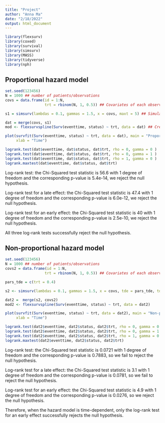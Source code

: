 ```yaml
---
title: "Project"
author: "Anna Ma"
date: "2/18/2022"
output: html_document
---
```


```r
library(flexsurv)
library(coxed)
library(survival)
library(simsurv)
library(MASS)
library(tidyverse)
library(nph)
```


## Proportional hazard model
```r
set.seed(123456)
N = 1000 ## number of patients/observations
covs = data.frame(id = 1:N,
                  trt = rbinom(N, 1, 0.5)) ## Covariates of each observation

s1 = simsurv(lambdas = 0.1, gammas = 1.5, x = covs, maxt = 5) ## Simulate survival data

dat = merge(covs, s1)
mod <- flexsurvspline(Surv(eventtime, status) ~ trt, data = dat) ## Create survival object

plot(survfit(Surv(eventtime, status) ~ trt, data = dat), main = "Proportional model", ylab = "Survival probability",
     xlab = "Time") 

logrank.test(dat$eventtime, dat$status, dat$trt, rho = 0, gamma = 0 )
logrank.test(dat$eventtime, dat$status, dat$trt, rho = 0, gamma = 1 )
logrank.test(dat$eventtime, dat$status, dat$trt, rho = 1, gamma = 0 )
logrank.maxtest(dat$eventtime, dat$status, dat$trt)
```


Log-rank test: the Chi-Squared test statistic is 56.6 with 1 degree of freedom and the corresponding p-value is 5.4e-14, we reject the null hypothesis.

Log-rank test for a late effect: the Chi-Squared test statistic is 47.4 with 1 degree of freedom and the corresponding p-value is 6.0e-12, we reject the null hypothesis.

Log-rank test for an early effect: the Chi-Squared test statistic is 40 with 1 degree of freedom and the corresponding p-value is 2.5e-10, we reject the null hypothesis.

All three log-rank tests successfully reject the null hypothesis. 


## Non-proportional hazard model
```r
set.seed(123456)
N = 1000 ## number of patients/observations
covs2 = data.frame(id = 1:N,
                  trt = rbinom(N, 1, 0.5)) ## Covariates of each observation

pars_tde = c(trt = 0.4)

s2 <- simsurv(lambdas = 0.1, gammas = 1.5, x = covs, tde = pars_tde, tdefunction = 'log',maxt = 5) 

dat2 =  merge(s2, covs2)
mod2 <- flexsurvspline(Surv(eventtime, status) ~ trt, data = dat2)

plot(survfit(Surv(eventtime, status) ~ trt, data = dat2), main = "Non-proportional model", ylab = "Survival probability",
     xlab = "Time") 

logrank.test(dat2$eventtime, dat2$status, dat2$trt, rho = 0, gamma = 0 )
logrank.test(dat2$eventtime, dat2$status, dat2$trt, rho = 0, gamma = 1 )
logrank.test(dat2$eventtime, dat2$status, dat2$trt, rho = 1, gamma = 0 )
logrank.maxtest(dat2$eventtime, dat2$status, dat2$trt)
```


Log-rank test: the Chi-Squared test statistic is 0.0721 with 1 degree of freedom and the corresponding p-value is 0.7883, so we fail to reject the null hypothesis.

Log-rank test for a late effect: the Chi-Squared test statistic is 3.1 with 1 degree of freedom and the corresponding p-value is 0.0781, so we fail to reject the null hypothesis.

Log-rank test for an early effect: the Chi-Squared test statistic is 4.9 with 1 degree of freedom and the corresponding p-value is 0.0276, so we reject the null hypothesis.

Therefore, when the hazard model is time-dependent, only the log-rank test for an early effect successfully rejects the null hypothesis. 
